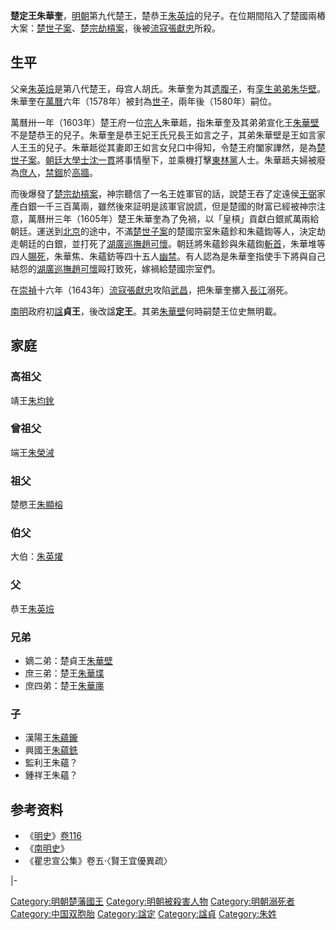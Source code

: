 '''楚定王朱華奎'''{{BD|1571年||1643年|catIdx=Z}}，[[明朝|明朝]]第九代楚王，楚恭王[[朱英㷿|朱英㷿]]的兒子。在位期間陷入了楚國兩樁大案：[[楚世子案|楚世子案]]、[[楚宗劫槓案|楚宗劫槓案]]，後被[[流寇|流寇]][[張獻忠|張獻忠]]所殺。

==生平==
父亲[[朱英㷿|朱英㷿]]是第八代楚王，母宫人胡氏。朱華奎为其[[遗腹子|遗腹子]]，有[[雙胞胎|孪生弟弟]][[朱华壁|朱华壁]]。朱華奎在[[萬曆|萬曆]]六年（1578年）被封為[[世子|世子]]，兩年後（1580年）嗣位。

萬曆卅一年（1603年）楚王府一位[[宗室|宗人]]朱華趆，指朱華奎及其弟弟宣化王[[朱華壁|朱華壁]]不是楚恭王的兒子。朱華奎是恭王妃王氏兄長王如言之子，其弟朱華壁是王如言家人王玉的兒子。朱華趆從其妻即王如言女兒口中得知，令楚王府闔家譁然，是為[[楚世子案|楚世子案]]。[[朝廷|朝廷]][[大學士|大學士]][[沈一貫|沈一貫]]將事情壓下，並乘機打擊[[東林黨|東林黨]]人士。朱華趆夫婦被廢為[[庶人|庶人]]，[[禁錮|禁錮]]於[[高牆|高牆]]。

而後爆發了[[楚宗劫槓案|楚宗劫槓案]]，神宗聽信了一名王姓軍官的話，說楚王吞了定遠侯[[王弼_(明朝)|王弼]]家產白銀一千三百萬兩，雖然後來証明是該軍官說謊，但是楚國的財富已經被神宗注意，萬曆卅三年（1605年）楚王朱華奎為了免禍，以「皇槓」貢獻白銀貳萬兩給朝廷。運送到[[北京|北京]]的途中，不滿[[楚世子案|楚世子案]]的楚國宗室朱蘊鉁和朱蘊鍧等人，決定劫走朝廷的白銀，並打死了[[湖廣巡撫|湖廣巡撫]][[趙可懷|趙可懷]]。朝廷將朱蘊鉁與朱蘊鍧[[斬首|斬首]]，朱華堆等四人[[賜死|賜死]]，朱華焦、朱蘊鈁等四十五人[[幽禁|幽禁]]。有人認為是朱華奎指使手下將與自己結怨的[[湖廣巡撫|湖廣巡撫]][[趙可懷|趙可懷]]毆打致死，嫁禍給楚國宗室們。

在[[崇禎|崇禎]]十六年（1643年）[[流寇|流寇]][[張獻忠|張獻忠]]攻陷[[武昌府|武昌]]，把朱華奎擲入[[長江|長江]]溺死。

[[南明|南明]]政府初[[諡|諡]]'''貞王'''，後改諡'''定王'''。其弟[[朱華壁|朱華壁]]何時嗣楚王位史無明載。

== 家庭 ==
=== 高祖父 ===
靖王[[朱均鈋|朱均鈋]]
=== 曾祖父 ===
端王[[朱榮㳦|朱榮㳦]]
=== 祖父 ===
楚愍王[[朱顯榕|朱顯榕]]
=== 伯父 ===
大伯：[[朱英燿|朱英燿]]
=== 父 ===
恭王[[朱英㷿|朱英㷿]]
=== 兄弟 ===
*嫡二弟：楚貞王[[朱華壁|朱華壁]]
*庶三弟：楚王[[朱華堞|朱華堞]]
*庶四弟：楚王[[朱華廛|朱華廛]]

===子===
* 漢陽王[[朱蘊鑨|朱蘊鑨]]
* 興國王[[朱蘊銑|朱蘊銑]]
* 監利王朱蘊？
* 鍾祥王朱蘊？

==参考资料==
*《[[明史|明史]]》[[s:明史/卷116|卷116]]
*《[[南明史_(錢海岳)|南明史]]》
* 《瞿忠宣公集》卷五·〈賢王宜優異疏〉

{{s-start}}
{{s-bef|before=父恭王[[朱英㷿|朱英㷿]]}}
{{s-ttl|rows=2|title=[[明朝藩王列表_(楚王系)|明楚國國王]]|years=1580年－1643年}}
{{s-after|rows=2|弟貞王[[朱華壁|朱華壁]]}}
|-
{{s-before|族祖父[[朱顯梡|朱顯梡]]|楚府[[宗理|宗理]]}}
{{end}}

{{DEFAULTSORT:Z}}
[[Category:明朝楚藩國王|Category:明朝楚藩國王]]
[[Category:明朝被殺害人物|Category:明朝被殺害人物]]
[[Category:明朝溺死者|Category:明朝溺死者]]
[[Category:中国双胞胎|Category:中国双胞胎]]
[[Category:諡定|Category:諡定]]
[[Category:諡貞|Category:諡貞]]
[[Category:朱姓|Category:朱姓]]